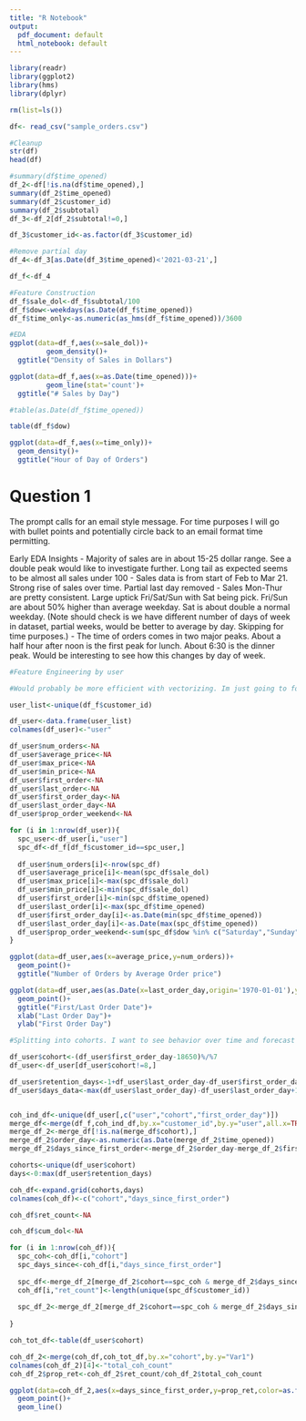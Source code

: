 ```yaml
---
title: "R Notebook"
output:
  pdf_document: default
  html_notebook: default
---
```



```r
library(readr)
library(ggplot2)
library(hms)
library(dplyr)

rm(list=ls())
```

```r
df<- read_csv("sample_orders.csv")

```

```r
#Cleanup
str(df)
head(df)

#summary(df$time_opened)
df_2<-df[!is.na(df$time_opened),]
summary(df_2$time_opened)
summary(df_2$customer_id)
summary(df_2$subtotal)
df_3<-df_2[df_2$subtotal!=0,]

df_3$customer_id<-as.factor(df_3$customer_id)

#Remove partial day
df_4<-df_3[as.Date(df_3$time_opened)<'2021-03-21',]

df_f<-df_4
```

```r
#Feature Construction
df_f$sale_dol<-df_f$subtotal/100
df_f$dow<-weekdays(as.Date(df_f$time_opened))
df_f$time_only<-as.numeric(as_hms(df_f$time_opened))/3600
```


```r
#EDA
ggplot(data=df_f,aes(x=sale_dol))+
         geom_density()+
  ggtitle("Density of Sales in Dollars")

ggplot(data=df_f,aes(x=as.Date(time_opened)))+
         geom_line(stat='count')+
  ggtitle("# Sales by Day")

#table(as.Date(df_f$time_opened))

table(df_f$dow)

ggplot(data=df_f,aes(x=time_only))+
  geom_density()+
  ggtitle("Hour of Day of Orders")

```
# Question 1

The prompt calls for an email style message. For time purposes I will go with bullet points and potentially circle back to an email format time permitting.

Early EDA Insights 
- Majority of sales are in about 15-25 dollar range. See a double peak would like to investigate further. Long tail as expected seems to be almost all sales under 100
- Sales data is from start of Feb to Mar 21. Strong rise of sales over time. Partial last day removed
- Sales Mon-Thur are pretty consistent. Large uptick Fri/Sat/Sun with Sat being pick. Fri/Sun are about 50% higher than average weekday. Sat is about double a normal weekday. (Note should check is we have different number of days of week in dataset, partial weeks, would be better to average by day. Skipping for time purposes.)
- The time of orders comes in two major peaks. About a half hour after noon is the first peak for lunch. About 6:30 is the dinner peak. Would be interesting to see how this changes by day of week.


```r
#Feature Engineering by user

#Would probably be more efficient with vectorizing. Im just going to for loop it so I can make faster. Data is small enough

user_list<-unique(df_f$customer_id)

df_user<-data.frame(user_list)
colnames(df_user)<-"user"

df_user$num_orders<-NA
df_user$average_price<-NA
df_user$max_price<-NA
df_user$min_price<-NA
df_user$first_order<-NA
df_user$last_order<-NA
df_user$first_order_day<-NA
df_user$last_order_day<-NA
df_user$prop_order_weekend<-NA

for (i in 1:nrow(df_user)){
  spc_user<-df_user[i,"user"]
  spc_df<-df_f[df_f$customer_id==spc_user,]
  
  df_user$num_orders[i]<-nrow(spc_df)
  df_user$average_price[i]<-mean(spc_df$sale_dol)
  df_user$max_price[i]<-max(spc_df$sale_dol)
  df_user$min_price[i]<-min(spc_df$sale_dol)
  df_user$first_order[i]<-min(spc_df$time_opened)
  df_user$last_order[i]<-max(spc_df$time_opened)
  df_user$first_order_day[i]<-as.Date(min(spc_df$time_opened))
  df_user$last_order_day[i]<-as.Date(max(spc_df$time_opened))
  df_user$prop_order_weekend<-sum(spc_df$dow %in% c("Saturday","Sunday"))/length(spc_df$dow)
}

```

```r
ggplot(data=df_user,aes(x=average_price,y=num_orders))+
  geom_point()+
  ggtitle("Number of Orders by Average Order price")

ggplot(data=df_user,aes(as.Date(x=last_order_day,origin='1970-01-01'),y=as.Date(first_order_day,origin='1970-01-01')))+
  geom_point()+
  ggtitle("First/Last Order Date")+
  xlab("Last Order Day")+
  ylab("First Order Day")


```
```r
#Splitting into cohorts. I want to see behavior over time and forecast how new users will tracks. I have data for 57 days. Im going to split into 8 cohorts each represented by 1 week of customers whose first order occured in a specific week (7 day period). Anyone who placed an order in the last day will be discarded.

df_user$cohort<-(df_user$first_order_day-18650)%/%7
df_user<-df_user[df_user$cohort!=8,]
```

```r
df_user$retention_days<-1+df_user$last_order_day-df_user$first_order_day
df_user$days_data<-max(df_user$last_order_day)-df_user$last_order_day+1



```

```r
coh_ind_df<-unique(df_user[,c("user","cohort","first_order_day")])
merge_df<-merge(df_f,coh_ind_df,by.x="customer_id",by.y="user",all.x=TRUE)
merge_df_2<-merge_df[!is.na(merge_df$cohort),]
merge_df_2$order_day<-as.numeric(as.Date(merge_df_2$time_opened))
merge_df_2$days_since_first_order<-merge_df_2$order_day-merge_df_2$first_order_day
```


```r
cohorts<-unique(df_user$cohort)
days<-0:max(df_user$retention_days)

coh_df<-expand.grid(cohorts,days)
colnames(coh_df)<-c("cohort","days_since_first_order")

coh_df$ret_count<-NA

coh_df$cum_dol<-NA

for (i in 1:nrow(coh_df)){
  spc_coh<-coh_df[i,"cohort"]
  spc_days_since<-coh_df[i,"days_since_first_order"]
  
  spc_df<-merge_df_2[merge_df_2$cohort==spc_coh & merge_df_2$days_since_first_order>=spc_days_since,]
  coh_df[i,"ret_count"]<-length(unique(spc_df$customer_id))
  
  spc_df_2<-merge_df_2[merge_df_2$cohort==spc_coh & merge_df_2$days_since_first_order<=spc_days_since,]
  
}

coh_tot_df<-table(df_user$cohort)

coh_df_2<-merge(coh_df,coh_tot_df,by.x="cohort",by.y="Var1")
colnames(coh_df_2)[4]<-"total_coh_count"
coh_df_2$prop_ret<-coh_df_2$ret_count/coh_df_2$total_coh_count

```

```r
ggplot(data=coh_df_2,aes(x=days_since_first_order,y=prop_ret,color=as.factor(cohort)))+
  geom_point()+
  geom_line()
```

